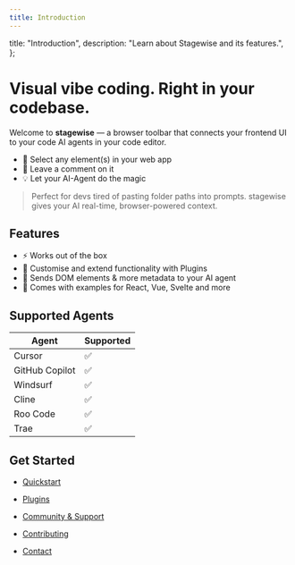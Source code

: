 ```yaml
---
title: Introduction
---
```


  title: "Introduction",
  description: "Learn about Stagewise and its features.",
};

# Visual vibe coding. Right in your codebase.

Welcome to **stagewise** — a browser toolbar that connects your frontend UI to your code AI agents in your code editor.

- 🧠 Select any element(s) in your web app
- 💬 Leave a comment on it
- 💡 Let your AI-Agent do the magic

> Perfect for devs tired of pasting folder paths into prompts. stagewise gives your AI real-time, browser-powered context.

## Features

- ⚡ Works out of the box
- 🧩 Customise and extend functionality with Plugins
- 🧠 Sends DOM elements & more metadata to your AI agent
- 🧪 Comes with examples for React, Vue, Svelte and more

## Supported Agents

| Agent           | Supported      |
| --------------- | -------------- |
| Cursor          | ✅             |
| GitHub Copilot  | ✅             |
| Windsurf        | ✅             |
| Cline           | ✅             |
| Roo Code        | ✅             |
| Trae            | ✅             |

## Get Started

- [Quickstart](./docs/quickstart)
- [Plugins](./docs/plugins)
- [Community & Support](./docs/community)

- [Contributing](./docs/contributing)
- [Contact](./docs/contact)
